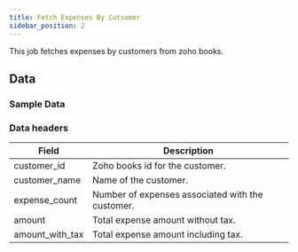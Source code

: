 ```yaml
---
title: Fetch Expenses By Cutsomer 
sidebar_position: 2
---
```


This job fetches expenses by customers from zoho books.

<AddJob
  template="gsheet_zoho_books_db_get_expenses_by_customer"
/>

## Data

### Sample Data

<Gsheet
  src="https://docs.google.com/spreadsheets/d/1-gX-uq5YrTW-6gQJYM-mNXitEOfJLTiQCvPtV8CR1Yc/edit#gid=1969320762"
/>

### Data headers

| Field               | Description                                           |
|---------------------|-------------------------------------------------------|
| customer_id         | Zoho books id for the customer.                   |
| customer_name       | Name of the customer.                                 |
| expense_count       | Number of expenses associated with the customer.      |
| amount              | Total expense amount without tax.                     |
| amount_with_tax     | Total expense amount including tax.                   |


<!---
### Filteration options

This job can restrict the data that is visible in spreadsheets. Use the following parameters to restrict the data.

| Parameter | Options |
|----|----|
| start_date | Select bills with billing date on or after `start_date`. Format - `YYYY-MM-DD` |
| end_date | Select bills with billing date on or before `end_date`. Format - `YYYY-MM-DD` |
-->

<!---
## Others

### Similar jobs

Similar sort of data can be achieved by using get accounting transaction job and filtering it by invoice type. 

### Reports that use this job

Here are some of the report templates that use this job: 
-->
